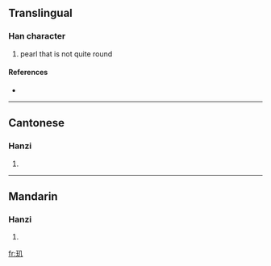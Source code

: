 {{also|璣}}
==Translingual==

===Han character===
{{Han char|rn=96|rad=玉|as=02|sn=6|four=|canj=一土竹弓 (MGHN)}}

# pearl that is not quite round

====References====
* {{Han ref|kx=0727.101|hdz=21101.100|uh=7391|ud=29585}}

----

==Cantonese==

===Hanzi===
{{yue-hanzi|jyut=|y=gei1|tra=璣}}

# {{defn|Cantonese}}

----

==Mandarin==

===Hanzi===
{{cmn-hanzi|tra=璣|pin=[[jī]] ([[ji1]])|wg=chi<sup>1</sup>}}

# {{defn|Mandarin}}

[[fr:玑]]